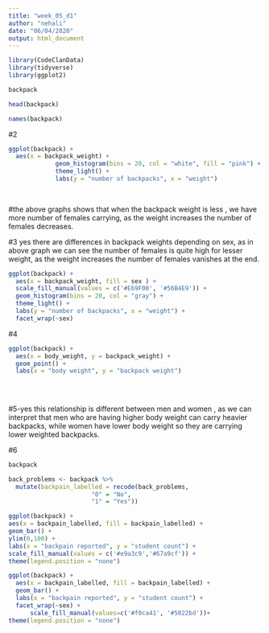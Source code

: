 ```yaml
---
title: "week_05_d1"
author: "nehali"
date: "06/04/2020"
output: html_document
---
```


```r
library(CodeClanData)
library(tidyverse)
library(ggplot2)
```

```r
backpack
```
```r
head(backpack)
```
```r
names(backpack)
```

#2
```r
ggplot(backpack) +
  aes(x = backpack_weight) +
             geom_histogram(bins = 20, col = "white", fill = "pink") +
             theme_light() +
             labs(y = "number of backpacks", x = "weight")
          
  
```
#the above graphs shows that when the backpack weight is less , we have more number of females carrying, as the weight increases the number of females decreases.



#3 yes there are differences in backpack weights depending on sex, as in above graph we can see the number of females  is quite high for lesser weight, as the weight increases the number of females vanishes at the end.
```r
ggplot(backpack) +
  aes(x = backpack_weight, fill = sex ) +
  scale_fill_manual(values = c('#E69F00', '#56B4E9')) +
  geom_histogram(bins = 20, col = "gray") +
  theme_light() +
  labs(y = "number of backpacks", x = "weight") +
  facet_wrap(~sex)
```



#4
```r
ggplot(backpack) +
  aes(x = body_weight, y = backpack_weight) + 
  geom_point() + 
  labs(x = "body weight", y = "backpack weight")
  
 
  
```

#5-yes this relationship is different between men and women , as we can interpret that men who are having higher body weight can carry heavier backpacks, while women have lower body weight so they are carrying lower weighted backpacks.

#6
```r
backpack
```

```r
back_problems <- backpack %>%
  mutate(backpain_labelled = recode(back_problems, 
                       "0" = "No", 
                       "1" = "Yes"))

ggplot(backpack) +
aes(x = backpain_labelled, fill = backpain_labelled) +
geom_bar() +
ylim(0,100) +
labs(x = "backpain reported", y = "student count") +
scale_fill_manual(values = c('#e9a3c9','#67a9cf')) +
theme(legend.position = "none")
```




```r
ggplot(backpack) + 
  aes(x = backpain_labelled, fill = backpain_labelled) + 
  geom_bar() +
  labs(x = "backpain reported", y = "student count") + 
  facet_wrap(~sex) +
      scale_fill_manual(values=c('#f0ca41', '#5022bd'))+
theme(legend.position = "none")
```

